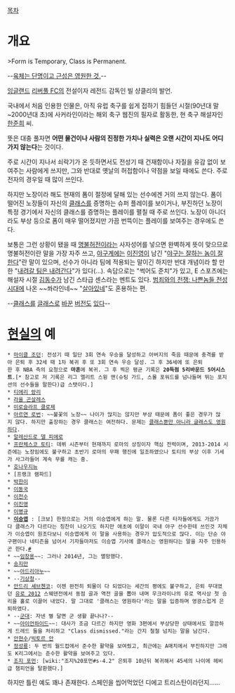[[목차]]

= 개요 =
>Form is Temporary, Class is Permanent.

--[[폭룡의 시|육체는 단명이고 근성은 영원한 것.]]--

[[잉글랜드]] [[리버풀 FC]]의 전설이자 레전드 감독인 빌 샹클리의 발언.

국내에서 처음 인용한 인물은, 아직 유럽 축구를 쉽게 접하기 힘들던 시절(90년대 말~2000년대 초)에 사커라인이라는 해외 축구 웹진의 필자로 활동한, 현 축구 해설자인 [[한준희]] 씨.

뜻은 대충 풀자면 '''어떤 물건이나 사람의 진정한 가치나 실력은 오랜 시간이 지나도 어디 가지 않는다'''는 것이다.

주로 시간이 지나서 쇠락기가 온 듯하면서도 전성기 때 건재함이나 자질을 유감 없이 보여주는 사람에게 쓰지만, 그와 반대로 옛날의 허접함이나 약점을 보일 때에도 쓴다. 주로 전자의 경우일 때 많이 쓰인다.

하지만 노장이라 해도 현재의 폼이 절정에 달해 있는 선수에겐 거의 쓰지 않는다. 폼이 떨어진 노장들이 자신의 [[클래스]]를 증명하는 슈퍼 플레이를 보이거나, 부진하던 노장이 특정 경기에서 자신의 클래스를 증명하는 플레이를 펼칠 때 주로 쓰인다. 노장이 아니더라도 부상 등으로 폼이 매우 떨어졌지만 가끔 번뜩이는 플레이를 보여주는 경우에도 쓴다.

보통은 그런 상황이 됐을 때 [[명불허전]]이라는 사자성어를 넣으면 완벽하게 뜻이 맞으므로 명불허전이란 말을 가장 자주 쓰고, [[야구]]계에는 [[이진영]]이 남긴 "[[명언/야구|야구는 잘하는 놈이 잘한다]]"란 말이 있으며, 선수가 아니라 팀에 적용되는 말이긴 하지만 반대 개념이라 할 만한 "[[내려갈 팀은 내려간다]]"가 있다(...). 속담으로는 "썩어도 준치"가 있고, E 스포츠에는 해설자 시절 [[김동수]]가 남긴 스타급 센스라는 멘트도 있다. [[범죄와의 전쟁: 나쁜놈들 전성시대]]에 나온 ~~쏴라인네~~ "[[살아있네]]"도 혼용하는 편.

--[[오언 하그리브스|클래스를]] [[아르연 로번|글래스로]] [[호나우두|바꾼]] [[마르코 반 바스텐|버전도]] [[조나단 우드게이트|있]][[레들리 킹|다]]--

= [[현실]]의 예 =
 * [[마이클 조던]]: 전성기 때 일단 3회 연속 우승을 달성하고 아버지의 죽음 때문에 충격를 받아 은퇴 후 32세 때 1차 복귀 후 또 3회 연속 우승 달성. 그 후 36세에 또 은퇴한 후 NBA 측의 요청으로 '''마흔'''에 복귀. 그 후 찍은 평균 기록은 '''20득점 5리바운드 5어시스트'''.[* 참고로 저 기록은 리그 엘리트 스윙 맨(슈팅 가드, 스몰 포워드를 넘나들며 뛰는 포지션의 선수들을 말한다)급 스탯이다.]
 * [[티에리 앙리]]
 * [[라울 곤살레스]]
 * [[미로슬라프 클로제]]
 * [[아르연 로번]]: ~~불꽃의 노장~~ 나이가 많지는 않지만 부상 때문에 폼이 좋은 경우가 많지 않다. 하지만 출장하는 경우 클래스는 여전하다. 문제는 [[유리몸|클래스뿐만 아니라 글래스도 영원하다]].
 * [[알레산드로 델 피에로]]
 * [[프란체스코 토티]]: 데뷔 시즌부터 현재까지 로마의 상징이자 핵심 전력이며, 2013-2014 시즌에는 노장임에도 불구하고 초반기 로마의 무패 행진에 일조하였으나 토티의 부상 이후 기세가 사그라들어 계속 무를 캐는 중.
 * [[호나우지뉴]]
 * [프랭크 램파드]
 * [[박한이]]
 * [[이동국]]
 * [[이천수]]
 * [[이진영]]
 * [[이병규]]
 * '''[[이승엽]]''' : [크보] 한정으로는 거의 이승엽에게 하는 말. 물론 다른 타자들에게도 가끔가다 클래스가 다르다는 칭찬이 나오기도 하지만 애초에 이말이 국내 야구 선수한테 쓰인것 자체가 이승엽이 원조다보니 이승엽에게 이 말을 사용하는 경우가 압도적으로 많다. 이는 단순 야구팬이나 네티즌을 넘어서 기자들마저도 이승엽 기사에 클래스는 영원하다는 말을 자주 인용하곤 한다.[http://news.naver.com/main/search/search.nhn?refresh=&so=rel.dsc&stPhoto=&stPaper=&stRelease=&detail=0&rcsection=&query=%C0%CC%BD%C2%BF%B1+%C5%AC%B7%A1%BD%BA&x=0&y=0&sm=all.basic&pd=1&startDate=&endDate= #]
 * ~~[[임창용]]~~: 그러나 2014년, 그는 멸망했다.
 * [[송지만]]
 * ~~[[아드리아누]]~~
 * --[[기상청]]--
 * [[안드리 셰브첸코]]: 이젠 완전히 퇴물이 다 되었다는 세간의 평에도 불구하고, 은퇴 무대였던 [[유로 2012]] 스웨덴전에서 동점 골과 역전 골을 뽑아 내며 우크라이나의 유로 역사상 첫 승리을 홀로 이끌어 내었다. 말 그대로 '클래스는 영원하다'라는 말을 입증하며 영광스럽게 은퇴하였다.
 * --[[군대]]: 자넨 별 달면 군 생활 끝나나?--
 * ~~[[아이언하이드(실사판)|아이언하이드]]~~: 대사가 조금 다르긴 하지만 영화 3편에서 부상당한 상태에서도 깔끔하게 드레드 둘을 처리하고 "Class dismissed."라는 간지 철철 넘치는 말을 남긴다.
 * [[안현수]]/[[빅토르 안]]
 * [[정성룡]]: 두 번의 월드컵에서 준수한 활약을 보여줬고, 최근에는 A매치에서 부진하지만 그래도 K리그에서는 준수한 활약을 보여주고 있다.
 * [[조지 포먼]]: [wiki:"조지%20포먼#s-4.2" 은퇴후 10년뒤 복귀해서 45세의 나이에 헤비급 챔피언을 탈환했다.] 

하지만 틀린 예도 꽤나 존재한다. 스페인을 씹어먹었던 디에고 트리스탄이라던지......
